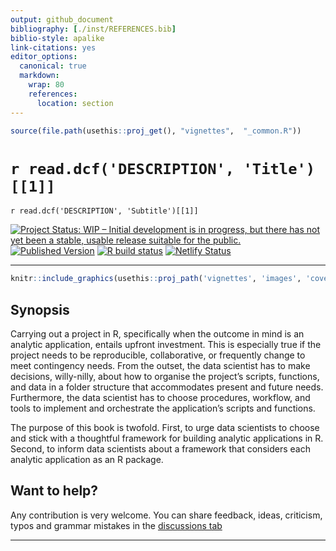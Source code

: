 ---
output: github_document
bibliography: [./inst/REFERENCES.bib]
biblio-style: apalike
link-citations: yes
editor_options: 
  canonical: true
  markdown: 
    wrap: 80
    references: 
      location: section
---

```{r, include = FALSE}
source(file.path(usethis::proj_get(), "vignettes",  "_common.R"))
```

# `r read.dcf('DESCRIPTION', 'Title')[[1]]`

`r read.dcf('DESCRIPTION', 'Subtitle')[[1]]`

<!-- badges: start -->
[![Project Status: WIP – Initial development is in progress, but there has not yet been a stable, usable release suitable for the public.](https://www.repostatus.org/badges/latest/wip.svg)](https://www.repostatus.org/#wip)
[![Published Version](https://img.shields.io/badge/book%20website-live-0087BD.svg)](https://mastering-r-projects.netlify.app/)
[![R build status](https://github.com/Kiwi-Random-House/mastering-r-projects/workflows/bookdown/badge.svg)](https://github.com/Kiwi-Random-House/mastering-r-projects/actions?query=workflow%3Abookdown)
[![Netlify Status](https://api.netlify.com/api/v1/badges/e8cad689-17f5-49cb-ae8c-1be87f892777/deploy-status)](https://app.netlify.com/sites/mastering-r-projects/deploys)
<!-- badges: end -->

---

```{r cover-image, cache = FALSE, out.width = "100%"} 
knitr::include_graphics(usethis::proj_path('vignettes', 'images', 'cover.png'), dpi = NA)
```

## Synopsis

Carrying out a project in R, specifically when the outcome in mind is an
analytic application, entails upfront investment. This is especially true if
the project needs to be reproducible, collaborative, or frequently change to
meet contingency needs. From the outset, the data scientist has to make
decisions, willy-nilly, about how to organise the project's scripts, functions,
and data in a folder structure that accommodates present and future needs.
Furthermore, the data scientist has to choose procedures, workflow, and tools to
implement and orchestrate the application's scripts and functions.

The purpose of this book is twofold. First, to urge data scientists to choose
and stick with a thoughtful framework for building analytic applications in R.
Second, to inform data scientists about a framework that considers each analytic
application as an R package.

## Want to help?

Any contribution is very welcome. You can share feedback, ideas, criticism, typos and grammar mistakes in the [discussions tab](https://github.com/Kiwi-Random-House/mastering-r-projects/discussions) 

---
